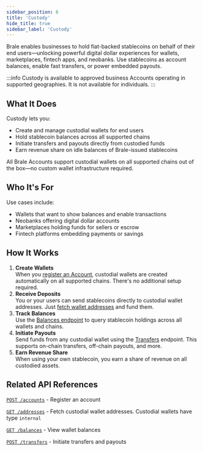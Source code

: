 ```yaml
---
sidebar_position: 6
title: 'Custody'
hide_title: true
sidebar_label: 'Custody'
---
```


<Intro heading="Custody" subheading="Hold stablecoins on behalf of your end customers." />

Brale enables businesses to hold fiat-backed stablecoins on behalf of their end users—unlocking powerful digital dollar experiences for wallets, marketplaces, fintech apps, and neobanks. Use stablecoins as account balances, enable fast transfers, or power embedded payouts.

:::info
Custody is available to approved business Accounts operating in supported geographies. It is not available for individuals.
:::

## What It Does

Custody lets you:

- Create and manage custodial wallets for end users
- Hold stablecoin balances across all supported chains
- Initiate transfers and payouts directly from custodied funds
- Earn revenue share on idle balances of Brale-issued stablecoins

All Brale Accounts support custodial wallets on all supported chains out of the box—no custom wallet infrastructure required.

## Who It's For

Use cases include:

- Wallets that want to show balances and enable transactions
- Neobanks offering digital dollar accounts
- Marketplaces holding funds for sellers or escrow
- Fintech platforms embedding payments or savings

## How It Works

1. **Create Wallets**  
   When you [register an Account](/key-concepts/accounts), custodial wallets are created automatically on all supported chains. There's no additional setup required.
2. **Receive Deposits**  
   You or your users can send stablecoins directly to custodial wallet addresses. Just [fetch wallet addresses](/key-concepts/addresses) and fund them.
3. **Track Balances**  
   Use the [Balances endpoint](/api/get-address-balance) to query stablecoin holdings across all wallets and chains.
4. **Initiate Payouts**  
   Send funds from any custodial wallet using the [Transfers](/key-concepts/transfers) endpoint. This supports on-chain transfers, off-chain payouts, and more.
5. **Earn Revenue Share**  
   When using your own stablecoin, you earn a share of revenue on all custodied assets.

## Related API References

[`POST /accounts`](/api/create-account) - Register an account

[`GET /addresses`](/api/list-addresses) - Fetch custodial wallet addresses. Custodial wallets have type `internal`

[`GET /balances`](/api/get-address-balance) - View wallet balances

[`POST /transfers`](/api/create-transfer) - Initiate transfers and payouts
